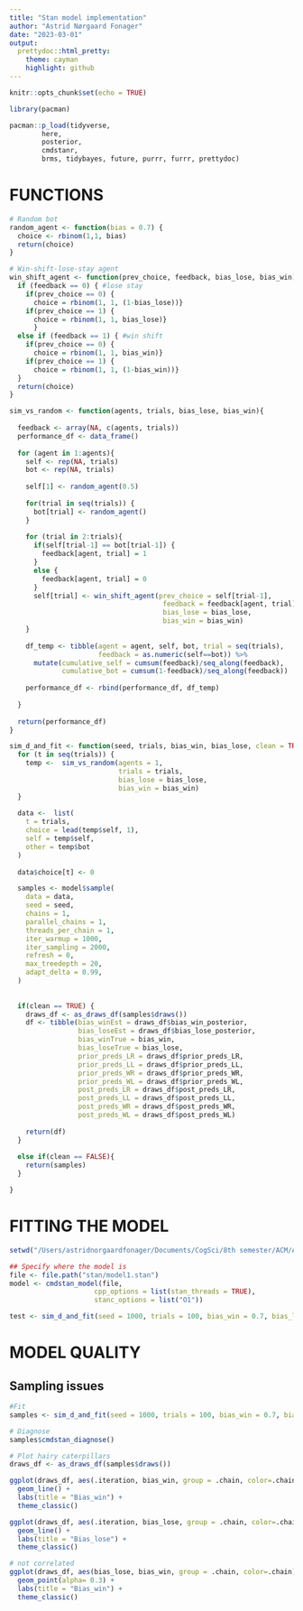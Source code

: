 ```yaml
---
title: "Stan model implementation"
author: "Astrid Nørgaard Fonager"
date: "2023-03-01"
output:
  prettydoc::html_pretty:
    theme: cayman
    highlight: github
---
```


```r
knitr::opts_chunk$set(echo = TRUE)
```

```r
library(pacman)

pacman::p_load(tidyverse,
        here,
        posterior,
        cmdstanr,
        brms, tidybayes, future, purrr, furrr, prettydoc)
```

# FUNCTIONS

```r

# Random bot
random_agent <- function(bias = 0.7) {
  choice <- rbinom(1,1, bias)
  return(choice)
}

# Win-shift-lose-stay agent
win_shift_agent <- function(prev_choice, feedback, bias_lose, bias_win) {
  if (feedback == 0) { #lose stay
    if(prev_choice == 0) { 
      choice = rbinom(1, 1, (1-bias_lose))}
    if(prev_choice == 1) { 
      choice = rbinom(1, 1, bias_lose)}
      }
  else if (feedback == 1) { #win shift
    if(prev_choice == 0) { 
      choice = rbinom(1, 1, bias_win)}
    if(prev_choice == 1) { 
      choice = rbinom(1, 1, (1-bias_win))}
  }
  return(choice)  
}
```


```r

sim_vs_random <- function(agents, trials, bias_lose, bias_win){
  
  feedback <- array(NA, c(agents, trials))
  performance_df <- data_frame()
  
  for (agent in 1:agents){
    self <- rep(NA, trials)
    bot <- rep(NA, trials)
  
    self[1] <- random_agent(0.5)
    
    for(trial in seq(trials)) {
      bot[trial] <- random_agent()
    }
    
    for (trial in 2:trials){
      if(self[trial-1] == bot[trial-1]) {
        feedback[agent, trial] = 1
      } 
      else {
        feedback[agent, trial] = 0
      }
      self[trial] <- win_shift_agent(prev_choice = self[trial-1], 
                                      feedback = feedback[agent, trial], 
                                      bias_lose = bias_lose, 
                                      bias_win = bias_win)
    }
    
    df_temp <- tibble(agent = agent, self, bot, trial = seq(trials), 
                      feedback = as.numeric(self==bot)) %>% 
      mutate(cumulative_self = cumsum(feedback)/seq_along(feedback),
             cumulative_bot = cumsum(1-feedback)/seq_along(feedback)) 
    
    performance_df <- rbind(performance_df, df_temp)
    
  }
  
  return(performance_df)
}
```


```r

sim_d_and_fit <- function(seed, trials, bias_win, bias_lose, clean = TRUE) {
  for (t in seq(trials)) {
    temp <-  sim_vs_random(agents = 1,
                           trials = trials, 
                           bias_lose = bias_lose,
                           bias_win = bias_win)
  }
  
  data <-  list(
    t = trials,
    choice = lead(temp$self, 1),
    self = temp$self,
    other = temp$bot
  )
  
  data$choice[t] <- 0

  samples <- model$sample(
    data = data,
    seed = seed,
    chains = 1,
    parallel_chains = 1,
    threads_per_chain = 1,
    iter_warmup = 1000,
    iter_sampling = 2000,
    refresh = 0,
    max_treedepth = 20,
    adapt_delta = 0.99,
  )
  
  
  if(clean == TRUE) {
    draws_df <- as_draws_df(samples$draws())
    df <- tibble(bias_winEst = draws_df$bias_win_posterior, 
                 bias_loseEst = draws_df$bias_lose_posterior, 
                 bias_winTrue = bias_win, 
                 bias_loseTrue = bias_lose,
                 prior_preds_LR = draws_df$prior_preds_LR,
                 prior_preds_LL = draws_df$prior_preds_LL,
                 prior_preds_WR = draws_df$prior_preds_WR,
                 prior_preds_WL = draws_df$prior_preds_WL,
                 post_preds_LR = draws_df$post_preds_LR,
                 post_preds_LL = draws_df$post_preds_LL,
                 post_preds_WR = draws_df$post_preds_WR,
                 post_preds_WL = draws_df$post_preds_WL)
  
    return(df)
  }
  
  else if(clean == FALSE){
    return(samples)
  }

}

```

# FITTING THE MODEL

```r
setwd("/Users/astridnorgaardfonager/Documents/CogSci/8th semester/ACM/Assignments/A2/")

## Specify where the model is
file <- file.path("stan/model1.stan")
model <- cmdstan_model(file, 
                     cpp_options = list(stan_threads = TRUE),
                     stanc_options = list("O1")) 


```


```r
test <- sim_d_and_fit(seed = 1000, trials = 100, bias_win = 0.7, bias_lose = 0.9)
```

# MODEL QUALITY

## Sampling issues

```r

#Fit 
samples <- sim_d_and_fit(seed = 1000, trials = 100, bias_win = 0.7, bias_lose = 0.9, clean = FALSE)

# Diagnose
samples$cmdstan_diagnose()

# Plot hairy caterpillars
draws_df <- as_draws_df(samples$draws())

ggplot(draws_df, aes(.iteration, bias_win, group = .chain, color=.chain)) + 
  geom_line() +
  labs(title = "Bias_win") +
  theme_classic()

ggplot(draws_df, aes(.iteration, bias_lose, group = .chain, color=.chain)) + 
  geom_line() +
  labs(title = "Bias_lose") +
  theme_classic()

# not correlated
ggplot(draws_df, aes(bias_lose, bias_win, group = .chain, color=.chain)) + 
  geom_point(alpha= 0.3) +
  labs(title = "Bias_win") +
  theme_classic()

```
